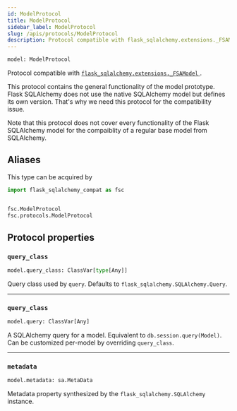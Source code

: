 ```yaml
---
id: ModelProtocol
title: ModelProtocol
sidebar_label: ModelProtocol
slug: /apis/protocols/ModelProtocol
description: Protocol compatible with flask_sqlalchemy.extensions._FSAModel.
---
```




<APITopBar type="type" source="protocols.ModelProtocol" />

```python
model: ModelProtocol
```

Protocol compatible with
[`flask_sqlalchemy.extensions._FSAModel` <IconExternalLink/>][link-fsamodel].

This protocol contains the general functionality of the model prototype. Flask
SQLAlchemy does not use the native SQLAlchemy model but defines its own version.
That's why we need this protocol for the compatibility issue.

Note that this protocol does not cover every functionality of the Flask SQLAlchemy
model for the compaiblity of a regular base model from SQLAlchemy.

## Aliases

This type can be acquired by

```python
import flask_sqlalchemy_compat as fsc


fsc.ModelProtocol
fsc.protocols.ModelProtocol
```

## Protocol properties

### <IconObjType type="param"/> `query_class`

```python
model.query_class: ClassVar[type[Any]]
```

Query class used by `query`. Defaults to `flask_sqlalchemy.SQLAlchemy.Query`.

---

### <IconObjType type="param"/> `query_class`

```python
model.query: ClassVar[Any]
```

A SQLAlchemy query for a model. Equivalent to `db.session.query(Model)`. Can
be customized per-model by overriding `query_class`.

---

### <IconObjType type="param"/> `metadata`

```python
model.metadata: sa.MetaData
```

Metadata property synthesized by the `flask_sqlalchemy.SQLAlchemy` instance.

[link-fsamodel]: https://github.com/pallets-eco/flask-sqlalchemy/blob/3e3e92ba557649ab5251eda860a67656cc8c10af/src/flask_sqlalchemy/extension.py#L47
